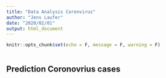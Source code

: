 ```yaml
---
title: "Data Analysis Coronvirus"
author: "Jens Laufer"
date: "2020/02/01"
output: html_document
---
```


```r
knitr::opts_chunk$set(echo = F, message = F, warning = F)
```

```r

```


## Prediction Coronovrius cases
